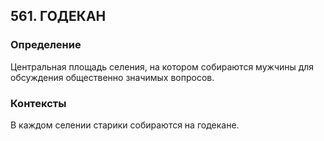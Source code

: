 ## 561. ГОДЕКАН
### Определение
Центральная площадь селения, на котором собираются мужчины для обсуждения общественно значимых вопросов.

### Контексты
В каждом селении старики собираются на годекане.

